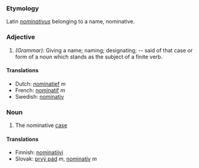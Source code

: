 ===Etymology===
Latin ''[[nominativus]]'' belonging to a name, nominative.
===Adjective===
#''(Grammar):'' Giving a name; naming; designating; -- said of that case or form of a noun which stands as the subject of a finite verb.
====Translations====
*Dutch: [[nominatief]] ''m''
*French: [[nominatif]] ''m''
*Swedish: [[nominativ]]

===Noun===
#The nominative [[case]]
====Translations====
*Finnish: [[nominatiivi]]
*Slovak: [[prvý pád]] ''m'', [[nominatív]] ''m''